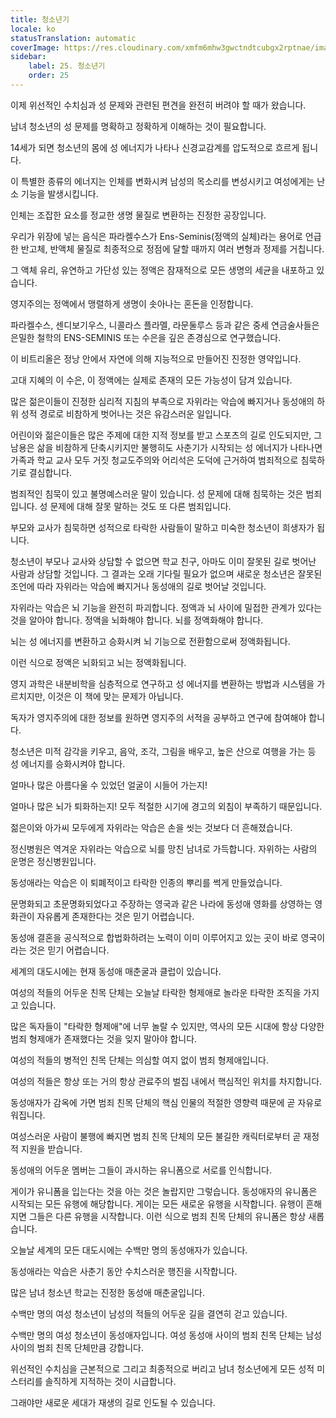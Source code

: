 ```yaml
---
title: 청소년기
locale: ko
statusTranslation: automatic
coverImage: https://res.cloudinary.com/xmfm6mhw3gwctndtcubgx2rptnae/image/upload/v1740337243/small_cover_educacion_fundamental_a051170f1c.webp
sidebar:
    label: 25. 청소년기
    order: 25
---
```

이제 위선적인 수치심과 성 문제와 관련된 편견을 완전히 버려야 할 때가 왔습니다.

남녀 청소년의 성 문제를 명확하고 정확하게 이해하는 것이 필요합니다.

14세가 되면 청소년의 몸에 성 에너지가 나타나 신경교감계를 압도적으로 흐르게 됩니다.

이 특별한 종류의 에너지는 인체를 변화시켜 남성의 목소리를 변성시키고 여성에게는 난소 기능을 발생시킵니다.

인체는 조잡한 요소를 정교한 생명 물질로 변환하는 진정한 공장입니다.

우리가 위장에 넣는 음식은 파라켈수스가 Ens-Seminis(정액의 실체)라는 용어로 언급한 반고체, 반액체 물질로 최종적으로 정점에 달할 때까지 여러 변형과 정제를 거칩니다.

그 액체 유리, 유연하고 가단성 있는 정액은 잠재적으로 모든 생명의 세균을 내포하고 있습니다.

영지주의는 정액에서 맹렬하게 생명이 솟아나는 혼돈을 인정합니다.

파라켈수스, 센디보기우스, 니콜라스 플라멜, 라문둘루스 등과 같은 중세 연금술사들은 은밀한 철학의 ENS-SEMINIS 또는 수은을 깊은 존경심으로 연구했습니다.

이 비트리올은 정낭 안에서 자연에 의해 지능적으로 만들어진 진정한 영약입니다.

고대 지혜의 이 수은, 이 정액에는 실제로 존재의 모든 가능성이 담겨 있습니다.

많은 젊은이들이 진정한 심리적 지침의 부족으로 자위라는 악습에 빠지거나 동성애의 하위 성적 경로로 비참하게 벗어나는 것은 유감스러운 일입니다.

어린이와 젊은이들은 많은 주제에 대한 지적 정보를 받고 스포츠의 길로 인도되지만, 그 남용은 삶을 비참하게 단축시키지만 불행히도 사춘기가 시작되는 성 에너지가 나타나면 가족과 학교 교사 모두 거짓 청교도주의와 어리석은 도덕에 근거하여 범죄적으로 침묵하기로 결심합니다.

범죄적인 침묵이 있고 불명예스러운 말이 있습니다. 성 문제에 대해 침묵하는 것은 범죄입니다. 성 문제에 대해 잘못 말하는 것도 또 다른 범죄입니다.

부모와 교사가 침묵하면 성적으로 타락한 사람들이 말하고 미숙한 청소년이 희생자가 됩니다.

청소년이 부모나 교사와 상담할 수 없으면 학교 친구, 아마도 이미 잘못된 길로 벗어난 사람과 상담할 것입니다. 그 결과는 오래 기다릴 필요가 없으며 새로운 청소년은 잘못된 조언에 따라 자위라는 악습에 빠지거나 동성애의 길로 벗어날 것입니다.

자위라는 악습은 뇌 기능을 완전히 파괴합니다. 정액과 뇌 사이에 밀접한 관계가 있다는 것을 알아야 합니다. 정액을 뇌화해야 합니다. 뇌를 정액화해야 합니다.

뇌는 성 에너지를 변환하고 승화시켜 뇌 기능으로 전환함으로써 정액화됩니다.

이런 식으로 정액은 뇌화되고 뇌는 정액화됩니다.

영지 과학은 내분비학을 심층적으로 연구하고 성 에너지를 변환하는 방법과 시스템을 가르치지만, 이것은 이 책에 맞는 문제가 아닙니다.

독자가 영지주의에 대한 정보를 원하면 영지주의 서적을 공부하고 연구에 참여해야 합니다.

청소년은 미적 감각을 키우고, 음악, 조각, 그림을 배우고, 높은 산으로 여행을 가는 등 성 에너지를 승화시켜야 합니다.

얼마나 많은 아름다울 수 있었던 얼굴이 시들어 가는지!

얼마나 많은 뇌가 퇴화하는지! 모두 적절한 시기에 경고의 외침이 부족하기 때문입니다.

젊은이와 아가씨 모두에게 자위라는 악습은 손을 씻는 것보다 더 흔해졌습니다.

정신병원은 역겨운 자위라는 악습으로 뇌를 망친 남녀로 가득합니다. 자위하는 사람의 운명은 정신병원입니다.

동성애라는 악습은 이 퇴폐적이고 타락한 인종의 뿌리를 썩게 만들었습니다.

문명화되고 초문명화되었다고 주장하는 영국과 같은 나라에 동성애 영화를 상영하는 영화관이 자유롭게 존재한다는 것은 믿기 어렵습니다.

동성애 결혼을 공식적으로 합법화하려는 노력이 이미 이루어지고 있는 곳이 바로 영국이라는 것은 믿기 어렵습니다.

세계의 대도시에는 현재 동성애 매춘굴과 클럽이 있습니다.

여성의 적들의 어두운 친목 단체는 오늘날 타락한 형제애로 놀라운 타락한 조직을 가지고 있습니다.

많은 독자들이 "타락한 형제애"에 너무 놀랄 수 있지만, 역사의 모든 시대에 항상 다양한 범죄 형제애가 존재했다는 것을 잊지 말아야 합니다.

여성의 적들의 병적인 친목 단체는 의심할 여지 없이 범죄 형제애입니다.

여성의 적들은 항상 또는 거의 항상 관료주의 벌집 내에서 핵심적인 위치를 차지합니다.

동성애자가 감옥에 가면 범죄 친목 단체의 핵심 인물의 적절한 영향력 때문에 곧 자유로워집니다.

여성스러운 사람이 불행에 빠지면 범죄 친목 단체의 모든 불길한 캐릭터로부터 곧 재정적 지원을 받습니다.

동성애의 어두운 멤버는 그들이 과시하는 유니폼으로 서로를 인식합니다.

게이가 유니폼을 입는다는 것을 아는 것은 놀랍지만 그렇습니다. 동성애자의 유니폼은 시작되는 모든 유행에 해당합니다. 게이는 모든 새로운 유행을 시작합니다. 유행이 흔해지면 그들은 다른 유행을 시작합니다. 이런 식으로 범죄 친목 단체의 유니폼은 항상 새롭습니다.

오늘날 세계의 모든 대도시에는 수백만 명의 동성애자가 있습니다.

동성애라는 악습은 사춘기 동안 수치스러운 행진을 시작합니다.

많은 남녀 청소년 학교는 진정한 동성애 매춘굴입니다.

수백만 명의 여성 청소년이 남성의 적들의 어두운 길을 결연히 걷고 있습니다.

수백만 명의 여성 청소년이 동성애자입니다. 여성 동성애 사이의 범죄 친목 단체는 남성 사이의 범죄 친목 단체만큼 강합니다.

위선적인 수치심을 근본적으로 그리고 최종적으로 버리고 남녀 청소년에게 모든 성적 미스터리를 솔직하게 지적하는 것이 시급합니다.

그래야만 새로운 세대가 재생의 길로 인도될 수 있습니다.

